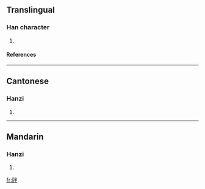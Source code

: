 ==Translingual==
===Han character===
{{Han char|rn=91|rad=片|as=05|sn=9|four=2925<sub>0</sub>|canj=中中火手 (LLFQ), 中弓火手 (LNFQ)}}
# {{defn|Han|sort=片05}}
====References====
{{Han ref|kx=0693.150|dkj=19829|dj=1106.120|hdz=32016.030|uh=7249|ud=29257|bh=CFB8|bd=53176}}

----
==Cantonese==
===Hanzi===
{{yue-hanzi|jyut=|y=bun3}}
# {{defn|Cantonese}}

----
==Mandarin==
===Hanzi===
{{cmn-hanzi|pin=[[pàn]] ([[pan4]])|wg=p'an<sup>4</sup>}}
# {{defn|Mandarin}}

[[fr:牉]]